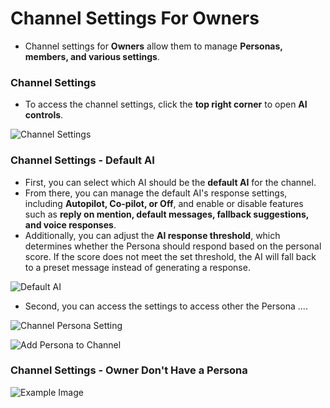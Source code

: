 # Channel Settings For Owners

- Channel settings for **Owners** allow them to manage **Personas, members, and various settings**.

### Channel Settings

- To access the channel settings, click the **top right corner** to open **AI controls**.

![Channel Settings](/images/channel13.png)


### Channel Settings - Default AI

- First, you can select which AI should be the **default AI** for the channel.
- From there, you can manage the default AI's response settings, including **Autopilot, Co-pilot, or Off**, and enable or disable features such as **reply on mention, default messages, fallback suggestions, and voice responses**.  
- Additionally, you can adjust the **AI response threshold**, which determines whether the Persona should respond based on the personal score. If the score does not meet the set threshold, the AI will fall back to a preset message instead of generating a response.

![Default AI](/images/channel14.png)

- Second, you can access the settings to access other the Persona ....

![Channel Persona Setting](/images/channel15.png)


![Add Persona to Channel](/images/channel16.png)



### Channel Settings - Owner Don't Have a Persona

![Example Image](/images/Screenshot2025-02-03at3.12.06PM.png)



